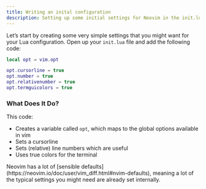 ```yaml
---
title: Writing an inital configuration
description: Setting up some initial settings for Neovim in the init.lua file.
---
```



Let’s start by creating some very simple settings that you might want for your Lua configuration. Open up your `init.lua` file and add the following code:

```lua
local opt = vim.opt

opt.cursorline = true
opt.number = true
opt.relativenumber = true
opt.termguicolors = true
```

### What Does It Do?

This code:
- Creates a variable called `opt`, which maps to the global options available in vim
- Sets a cursorline
- Sets (relative) line numbers which are useful
- Uses true colors for the terminal

<Aside type="tip" title="Sensible Defaults">
Neovim has a lot of [sensible defaults](https://neovim.io/doc/user/vim_diff.html#nvim-defaults), meaning a lot of the typical settings you might need are already set internally.
</Aside>

